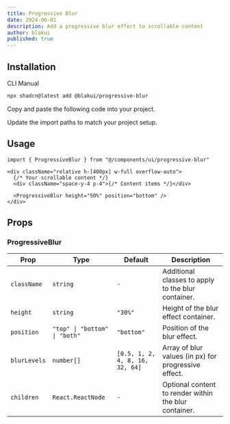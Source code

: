 ```yaml
---
title: Progressive Blur
date: 2024-06-01
description: Add a progressive blur effect to scrollable content
author: blakui
published: true
---
```


<ComponentPreview name="progressive-blur-demo" />

## Installation

<Tabs defaultValue="cli">

<TabsList>
  <TabsTrigger value="cli">CLI</TabsTrigger>
  <TabsTrigger value="manual">Manual</TabsTrigger>
</TabsList>
<TabsContent value="cli">

```bash
npx shadcn@latest add @blakui/progressive-blur
```

</TabsContent>

<TabsContent value="manual">

<Steps>

<Step>Copy and paste the following code into your project.</Step>

<ComponentSource name="progressive-blur" />

<Step>Update the import paths to match your project setup.</Step>

</Steps>

</TabsContent>

</Tabs>

## Usage

```tsx showLineNumbers
import { ProgressiveBlur } from "@/components/ui/progressive-blur"
```

```tsx showLineNumbers
<div className="relative h-[400px] w-full overflow-auto">
  {/* Your scrollable content */}
  <div className="space-y-4 p-4">{/* Content items */}</div>

  <ProgressiveBlur height="50%" position="bottom" />
</div>
```

## Props

### ProgressiveBlur

| Prop         | Type                          | Default                         | Description                                           |
| ------------ | ----------------------------- | ------------------------------- | ----------------------------------------------------- |
| `className`  | `string`                      | `-`                             | Additional classes to apply to the blur container.    |
| `height`     | `string`                      | `"30%"`                         | Height of the blur effect container.                  |
| `position`   | `"top" \| "bottom" \| "both"` | `"bottom"`                      | Position of the blur effect.                          |
| `blurLevels` | `number[]`                    | `[0.5, 1, 2, 4, 8, 16, 32, 64]` | Array of blur values (in px) for progressive effect.  |
| `children`   | `React.ReactNode`             | `-`                             | Optional content to render within the blur container. |
